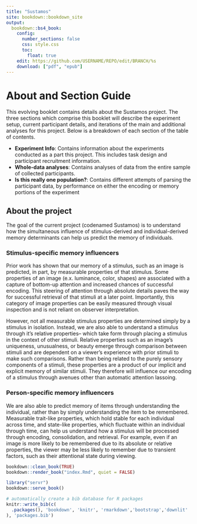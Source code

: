 ```yaml
---
title: "Sustamos"
site: bookdown::bookdown_site
output:
  bookdown::bs4_book:
    config:
      number_sections: false
      css: style.css
      toc:
        float: true
    edit: https://github.com/USERNAME/REPO/edit/BRANCH/%s
    download: ["pdf", "epub"]
---
```


# About and Section Guide

This evolving booklet contains details about the Sustamos project. The three sections which comprise this booklet will describe the experiment setup, current participant details, and iterations of the main and additional analyses for this project. Below is a breakdown of each section of the table of contents.

<ul>
  <li><b>Experiment Info</b>: Contains information about the experiments conducted as a part this project. This includes task design and participant recruitment information. </li>
  <li><b>Whole-data analyses</b>: Contains analyses of data from the entire sample of collected participants. </li>
  <li> <b>Is this really one population?</b>: Contains different attempts of parsing the participant data, by performance on either the encoding or memory portions of the experiment </li>
</ul>

## About the project {.unlisted}



The goal of the current project (codenamed Sustamos) is to understand how the simultaneous influence of stimulus-derived and individual-derived memory determinants can help us predict the memory of individuals. 

### Stimulus-specific memory influencers {.unlisted}
Prior work has shown that our memory of a stimulus, such as an image is predicted, in part, by measurable properties of that stimulus. Some properties of an image (e.x. luminance, color, shapes) are associated with a capture of bottom-up attention and increased chances of successful encoding. This steering of attention through absolute details paves the way for successful retrieval of that stimuli at a later point. Importantly, this category of image properties can be easily measured through visual inspection and is not reliant on observer interpretation.

However, not all measurable stimulus properties are determined simply by a stimulus in isolation. Instead, we are also able to understand a stimulus through it's relative properties-- which take form through placing a stimulus in the context of other stimuli. Relative properties such as an image's uniqueness, unusualness, or beauty emerge through comparison between stimuli and are dependent on a viewer's experience with prior stimuli to make such comparisons. Rather than being related to the purely sensory components of a stimuli, these properties are a product of our implicit and explicit memory of similar stimuli. They therefore will influence our encoding of a stimulus through avenues other than automatic attention lassoing.


### Person-specific memory influencers {.unlisted}

We are also able to predict memory of items through understanding the individual, rather than by simply understanding the item to be remembered. Measurable trait-like properties, which hold stable for each individual across time, and state-like properties, which fluctuate within an individual through time, can help us understand how a stimulus will be processed through encoding, consolidation, and retrieval. For example, even if an image is more likely to be remembered due to its absolute or relative properties, the viewer may be less likely to remember due to transient factors, such as their attentional state during viewing. 



 



```r
bookdown::clean_book(TRUE)
bookdown::render_book("index.Rmd", quiet = FALSE)

```

```r
library("servr")
bookdown::serve_book()
```

```r
# automatically create a bib database for R packages
knitr::write_bib(c(
  .packages(), 'bookdown', 'knitr', 'rmarkdown','bootstrap','downlit'
), 'packages.bib')
```
